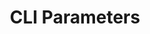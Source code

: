 ---
title: CLI Parameters
sidebar_position: 5
description: How to run a Subspace Network Farmer with the Substrate CLI
keywords:
    - Farmer
    - Farming
    - CLI
    - Binaries
    - Docker
---